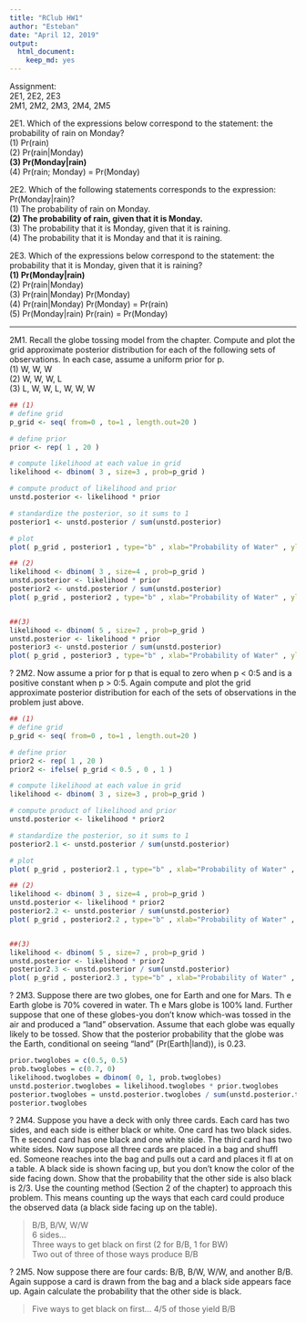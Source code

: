 ```yaml
---
title: "RClub HW1"
author: "Esteban"
date: "April 12, 2019"
output: 
  html_document: 
    keep_md: yes
---
```


Assignment:  
2E1, 2E2, 2E3  
2M1, 2M2, 2M3, 2M4, 2M5  
  
2E1. Which of the expressions below correspond to the statement: the probability of rain on Monday?  
(1) Pr(rain)  
(2) Pr(rain|Monday)  
**(3) Pr(Monday|rain)**  
(4) Pr(rain; Monday) = Pr(Monday)  
  
2E2. Which of the following statements corresponds to the expression: Pr(Monday|rain)?  
(1) The probability of rain on Monday.  
**(2) The probability of rain, given that it is Monday.**  
(3) The probability that it is Monday, given that it is raining.  
(4) The probability that it is Monday and that it is raining.  
  
2E3. Which of the expressions below correspond to the statement: the probability that it is Monday,
given that it is raining?  
**(1) Pr(Monday|rain)**  
(2) Pr(rain|Monday)  
(3) Pr(rain|Monday) Pr(Monday)  
(4) Pr(rain|Monday) Pr(Monday) = Pr(rain)  
(5) Pr(Monday|rain) Pr(rain) = Pr(Monday)  

---

2M1. Recall the globe tossing model from the chapter. Compute and plot the grid approximate
posterior distribution for each of the following sets of observations. In each case, assume a uniform
prior for p.  
(1) W, W, W  
(2) W, W, W, L  
(3) L, W, W, L, W, W, W  

```r
## (1)
# define grid
p_grid <- seq( from=0 , to=1 , length.out=20 )

# define prior
prior <- rep( 1 , 20 )

# compute likelihood at each value in grid
likelihood <- dbinom( 3 , size=3 , prob=p_grid )

# compute product of likelihood and prior
unstd.posterior <- likelihood * prior

# standardize the posterior, so it sums to 1
posterior1 <- unstd.posterior / sum(unstd.posterior)

# plot
plot( p_grid , posterior1 , type="b" , xlab="Probability of Water" , ylab="Posterior Probability" ) + mtext( "(1) W, W, W" )

## (2)
likelihood <- dbinom( 3 , size=4 , prob=p_grid )
unstd.posterior <- likelihood * prior
posterior2 <- unstd.posterior / sum(unstd.posterior)
plot( p_grid , posterior2 , type="b" , xlab="Probability of Water" , ylab="Posterior Probability" ) + mtext( "(2) W, W, W, L" )


##(3)
likelihood <- dbinom( 5 , size=7 , prob=p_grid )
unstd.posterior <- likelihood * prior
posterior3 <- unstd.posterior / sum(unstd.posterior)
plot( p_grid , posterior3 , type="b" , xlab="Probability of Water" , ylab="Posterior Probability" ) + mtext( "(3) L, W, W, L, W, W, W" )
```

?
2M2. Now assume a prior for p that is equal to zero when p < 0:5 and is a positive constant when
p > 0:5. Again compute and plot the grid approximate posterior distribution for each of the sets of
observations in the problem just above.
```r
## (1)
# define grid
p_grid <- seq( from=0 , to=1 , length.out=20 )

# define prior
prior2 <- rep( 1 , 20 )
prior2 <- ifelse( p_grid < 0.5 , 0 , 1 )

# compute likelihood at each value in grid
likelihood <- dbinom( 3 , size=3 , prob=p_grid )

# compute product of likelihood and prior
unstd.posterior <- likelihood * prior2

# standardize the posterior, so it sums to 1
posterior2.1 <- unstd.posterior / sum(unstd.posterior)

# plot
plot( p_grid , posterior2.1 , type="b" , xlab="Probability of Water" , ylab="Posterior Probability" ) + mtext( "(1) W, W, W" )

## (2)
likelihood <- dbinom( 3 , size=4 , prob=p_grid )
unstd.posterior <- likelihood * prior2
posterior2.2 <- unstd.posterior / sum(unstd.posterior)
plot( p_grid , posterior2.2 , type="b" , xlab="Probability of Water" , ylab="Posterior Probability" ) + mtext( "(2) W, W, W, L" )


##(3)
likelihood <- dbinom( 5 , size=7 , prob=p_grid )
unstd.posterior <- likelihood * prior2
posterior2.3 <- unstd.posterior / sum(unstd.posterior)
plot( p_grid , posterior2.3 , type="b" , xlab="Probability of Water" , ylab="Posterior Probability" ) + mtext( "(3) L, W, W, L, W, W, W" )
```


?
2M3. Suppose there are two globes, one for Earth and one for Mars. Th e Earth globe is 70% covered
in water. Th e Mars globe is 100% land. Further suppose that one of these globes-you don't know
which-was tossed in the air and produced a "land" observation. Assume that each globe was equally
likely to be tossed. Show that the posterior probability that the globe was the Earth, conditional on
seeing "land" (Pr(Earth|land)), is 0.23.

```r
prior.twoglobes = c(0.5, 0.5)
prob.twoglobes = c(0.7, 0)
likelihood.twoglobes = dbinom( 0, 1, prob.twoglobes)
unstd.posterior.twoglobes = likelihood.twoglobes * prior.twoglobes
posterior.twoglobes = unstd.posterior.twoglobes / sum(unstd.posterior.twoglobes)
posterior.twoglobes

```

?
2M4. Suppose you have a deck with only three cards. Each card has two sides, and each side is either
black or white. One card has two black sides. Th e second card has one black and one white side. The
third card has two white sides. Now suppose all three cards are placed in a bag and shuffl ed. Someone
reaches into the bag and pulls out a card and places it fl at on a table. A black side is shown facing up,
but you don't know the color of the side facing down. Show that the probability that the other side is
also black is 2/3. Use the counting method (Section 2 of the chapter) to approach this problem. This
means counting up the ways that each card could produce the observed data (a black side facing up
on the table).

> B/B, B/W, W/W  
> 6 sides...  
> Three ways to get black on first (2 for B/B, 1 for BW)  
> Two out of three of those ways produce B/B  

?
2M5. Now suppose there are four cards: B/B, B/W, W/W, and another B/B. Again suppose a card is
drawn from the bag and a black side appears face up. Again calculate the probability that the other
side is black.

> Five ways to get black on first...
> 4/5 of those yield B/B

